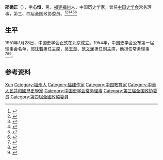 '''邵循正'''（{{bd|1909年||1973年}}），字'''心恒'''，男，[[福建|福建]][[福州|福州]]人，中国历史学家，曾任[[中国史学会|中国史学会]]常务理事，第三、四届全国政协委员。<ref>{{Cite book|title=中华当代文化名人大辞典|author=张品兴, 殷登祥, 陈有进等主编|publisher=中国广播电视出版社|year=1992|isbn=9787504315137|location=北京|pages=}}</ref><ref>{{Cite book|title=20世纪中华人物名字号辞典|author=周家珍编著|publisher=法律出版社|year=2000|isbn=9787503628320|location=北京|pages=}}</ref><ref>{{Cite book|title=中国近现代人物别名词典|author=徐为民编|publisher=沈阳出版社|year=1993|isbn=|location=沈阳|pages=}}</ref><ref>{{Cite book|title=历届全国政协委员人名辞典|author=|publisher=中国国际广播出版社|year=1996|isbn=9787507813746|location=北京|pages=286}}</ref><ref>{{Cite book|title=中华人民共和国职官志|author=何虎生, 李耀东, 向常福主编|publisher=中国社会出版社|year=2003|isbn=9787800883934|location=北京|pages=}}</ref><ref>{{Cite book|title=民国人物大辞典|author=徐友春主编; 蔡鸿源, 周兴培副主编|publisher=河北人民出版社|year=1991|isbn=|location=石家庄|pages=}}</ref>

== 生平 ==
1951年7月28日，中国史学会正式在北京成立。1954年，中国史学会公布第一届理事会名单，[[郭沫若|郭沫若]]担任主席，[[吴玉章|吴玉章]]、[[范文澜|范文澜]]担任副主席，他担任常务理事<ref>{{Cite book|title=观点 历史2004|last=[[钱蓉|钱蓉]]主编|publisher=[[福建人民出版社|福建人民出版社]]|location=福州|year=2005.06|isbn=7-211-05020-9|pages=6}}</ref><ref>{{Cite book|title=邵循正先生百年诞辰纪念文集 续编|last=[[戴学稷|戴学稷]]，徐如编|year=2009.11|pages=301}}</ref><ref>{{Cite book|title=1955人民手册|last=[[张蓬舟|张蓬舟]]，[[张仪郑|张仪郑]]编辑|publisher=大公报社|year=1955.01|pages=417}}</ref>。

== 参考资料 ==
{{reflist}}

{{Navboxes
| title  = 邵循正在[[中国史学会|中国史学会]]的职务
| list1  =
{{中国史学会第一届理事会}}
}}

{{Authority control}}
{{DEFAULTSORT:Shao邵}}
[[Category:邵姓|Xun]]
[[Category:福州人|Category:福州人]]
[[Category:福建作家|Category:福建作家]]
[[Category:中国教育家|Category:中国教育家]]
[[Category:中華人民共和國歷史學家|Category:中華人民共和國歷史學家]]
[[Category:中国史学会常务理事|Category:中国史学会常务理事]]
[[Category:第三届全国政协委员|Category:第三届全国政协委员]]
[[Category:第四屆全國政協委員|Category:第四屆全國政協委員]]

{{中国人物小作品}}